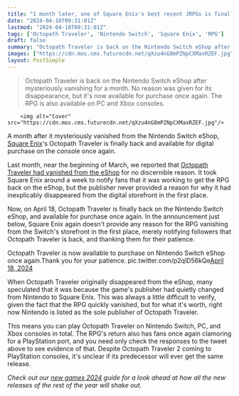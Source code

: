 ```yaml
---
title: "1 month later, one of Square Enix's best recent JRPGs is finally back on Nintendo Switch after mystery vanishing"
date: "2024-04-18T09:31:01Z"
lastmod: "2024-04-18T09:31:01Z"
tags: ['Octopath Traveler', 'Nintendo Switch', 'Square Enix', 'RPG']
draft: false
summary: "Octopath Traveler is back on the Nintendo Switch eShop after mysteriously vanishing for a month. No reason was given for its disappearance, but it's now available for purchase once again. The RPG is also available on PC and Xbox consoles."
images: ["https://cdn.mos.cms.futurecdn.net/qXzu4nG8mPZNpCXMaxRZEF.jpg"]
layout: PostSimple
---
```

> Octopath Traveler is back on the Nintendo Switch eShop after mysteriously vanishing for a month. No reason was given for its disappearance, but it's now available for purchase once again. The RPG is also available on PC and Xbox consoles.


        <img alt="Cover" src="https://cdn.mos.cms.futurecdn.net/qXzu4nG8mPZNpCXMaxRZEF.jpg"/>
        
A month after it mysteriously vanished from the Nintendo Switch eShop, [Square Enix](https://www.gamesradar.com/uk/tag/square_enix/)'s Octopath Traveler is finally back and available for digital purchase on the console once again.

Last month, near the beginning of March, we reported that [Octopath Traveler had vanished from the eShop](https://www.gamesradar.com/a-week-after-one-of-its-best-recent-jrpgs-mysteriously-disappeared-from-nintendo-switch-square-enix-finally-admits-its-working-on-a-fix/) for no discernible reason. It took Square Enix around a week to notify fans that it was working to get the RPG back on the eShop, but the publisher never provided a reason for why it had inexplicably disappeared from the digital storefront in the first place.

Now, on April 18, Octopath Traveler is finally back on the Nintendo Switch eShop, and available for purchase once again. In the announcement just below, Square Enix again doesn't provide any reason for the RPG vanishing from the Switch's storefront in the first place, merely notifying followers that Octopath Traveler is back, and thanking them for their patience. 

Octopath Traveler is now available to purchase on Nintendo Switch eShop once again.Thank you for your patience. pic.twitter.com/p2qlD56kQe[April 18, 2024](https://twitter.com/SquareEnix/status/1780876695253499946)

When Octopath Traveler originally disappeared from the eShop, many speculated that it was because the game's publisher had quietly changed from Nintendo to Square Enix. This was always a little difficult to verify, given the fact that the RPG quickly vanished, but for what it's worth, right now Nintendo is listed as the sole publisher of Octopath Traveler.

This means you can play Octopath Traveler on Nintendo Switch, PC, and Xbox consoles in total. The RPG's return also has fans once again clamoring for a PlayStation port, and you need only check the responses to the tweet above to see evidence of that. Despite Octopath Traveler 2 coming to PlayStation consoles, it's unclear if its predecessor will ever get the same release.

*Check out our *[<em>new games 2024</em>](https://www.gamesradar.com/video-game-release-dates/)* guide for a look ahead at how all the new releases of the rest of the year will shake out.*
        